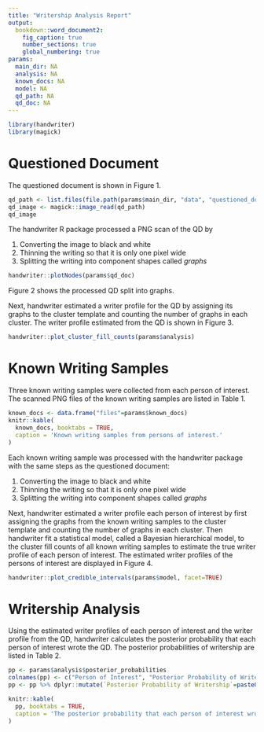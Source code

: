 ```yaml
---
title: "Writership Analysis Report"
output: 
  bookdown::word_document2:
    fig_caption: true
    number_sections: true
    global_numbering: true
params:
  main_dir: NA
  analysis: NA
  known_docs: NA
  model: NA
  qd_path: NA
  qd_doc: NA
---
```


```r
library(handwriter)
library(magick)
```

# Questioned Document

The questioned document is shown in Figure 1.

```r
qd_path <- list.files(file.path(params$main_dir, "data", "questioned_docs"), pattern = ".png", full.names = TRUE) 
qd_image <- magick::image_read(qd_path)
qd_image
```

The handwriter R package processed a PNG scan of the QD by

1. Converting the image to black and white
2. Thinning the writing so that it is only one pixel wide
3. Splitting the writing into component shapes called *graphs*

```r
handwriter::plotNodes(params$qd_doc)
```

Figure 2 shows the processed QD split into graphs.

Next, handwriter estimated a writer profile for the QD by assigning its graphs to the cluster template
and counting the number of graphs in each cluster. The writer profile estimated from the QD is shown in Figure 3.

```r
handwriter::plot_cluster_fill_counts(params$analysis)
```

# Known Writing Samples
Three known writing samples were collected from each person of interest. The scanned PNG files of the known writing samples are listed in Table 1.

```r
known_docs <- data.frame("files"=params$known_docs)
knitr::kable(
  known_docs, booktabs = TRUE,
  caption = 'Known writing samples from persons of interest.'
)
```

Each known writing sample was processed with the handwriter package with the same steps as the questioned document:

1. Converting the image to black and white
2. Thinning the writing so that it is only one pixel wide
3. Splitting the writing into component shapes called *graphs*

Next, handwriter estimated a writer profile each person of interest by first assigning the graphs from the known writing samples to the cluster template and counting the number of graphs in each cluster. Then handwriter fit a statistical model, called a Bayesian hierarchical model, to the cluster fill counts of all known writing samples to estimate the true writer profile of each person of interest. The estimated writer profiles of the persons of interest are displayed in Figure 4.

```r
handwriter::plot_credible_intervals(params$model, facet=TRUE)
```

# Writership Analysis
Using the estimated writer profiles of each person of interest and the writer profile from the QD, handwriter calculates the posterior probability that each person of interest wrote the QD. The posterior probabilities of writership are listed in Table 2.

```r
pp <- params$analysis$posterior_probabilities
colnames(pp) <- c("Person of Interest", "Posterior Probability of Writership")
pp <- pp %>% dplyr::mutate(`Posterior Probability of Writership`=paste0(100*`Posterior Probability of Writership`, "%"))

knitr::kable(
  pp, booktabs = TRUE,
  caption = 'The posterior probability that each person of interest wrote the questioned document.'
)
```

